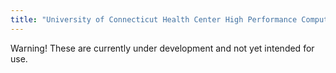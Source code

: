 ```yaml
---
title: "University of Connecticut Health Center High Performance Computing"
---
```


Warning! These are currently under development and not yet intended for use.